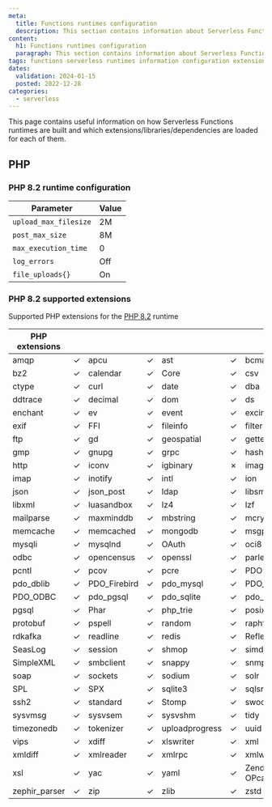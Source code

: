 ```yaml
---
meta:
  title: Functions runtimes configuration
  description: This section contains information about Serverless Functions runtimes configurations.
content:
  h1: Functions runtimes configuration
  paragraph: This section contains information about Serverless Functions runtimes configurations.
tags: functions serverless runtimes information configuration extensions modules parameters
dates:
  validation: 2024-01-15
  posted: 2022-12-28
categories:
  - serverless
---
```


This page contains useful information on how Serverless Functions runtimes are built and which extensions/libraries/dependencies are loaded for each of them.

## PHP

### PHP 8.2 runtime configuration

| Parameter             | Value |
|-----------------------|-------|
| `upload_max_filesize` | 2M    |
| `post_max_size`       | 8M    |
| `max_execution_time`  | 0     |
| `log_errors`          | Off   |
| `file_uploads{}`      | On    |

### PHP 8.2 supported extensions

Supported PHP extensions for the [PHP 8.2](https://www.php.net/ChangeLog-8.php#8.2.0) runtime

| PHP extensions |   |                |   |                |   |                |   |
| -------------- | - | -------------- | - | -------------- | - | -------------- | - |
| amqp           | ✓ | apcu           | ✓ | ast            | ✓ | bcmath         | ✓ |
| bz2            | ✓ | calendar       | ✓ | Core           | ✓ | csv            | ✓ |
| ctype          | ✓ | curl           | ✓ | date           | ✓ | dba            | ✓ |
| ddtrace        | ✓ | decimal        | ✓ | dom            | ✓ | ds             | ✓ |
| enchant        | ✓ | ev             | ✓ | event          | ✓ | excimer        | ✓ |
| exif           | ✓ | FFI            | ✓ | fileinfo       | ✓ | filter         | ✓ |
| ftp            | ✓ | gd             | ✓ | geospatial     | ✓ | gettext        | ✓ |
| gmp            | ✓ | gnupg          | ✓ | grpc           | ✓ | hash           | ✓ |
| http           | ✓ | iconv          | ✓ | igbinary       | ✗ | imagick        | ✓ |
| imap           | ✓ | inotify        | ✓ | intl           | ✓ | ion            | ✓ |
| json           | ✓ | json_post      | ✓ | ldap           | ✓ | libsmbclient   | ✓ |
| libxml         | ✓ | luasandbox     | ✓ | lz4            | ✓ | lzf            | ✓ |
| mailparse      | ✓ | maxminddb      | ✓ | mbstring       | ✓ | mcrypt         | ✓ |
| memcache       | ✓ | memcached      | ✓ | mongodb        | ✓ | msgpack        | ✓ |
| mysqli         | ✓ | mysqlnd        | ✓ | OAuth          | ✓ | oci8           | ✓ |
| odbc           | ✓ | opencensus     | ✓ | openssl        | ✓ | parle          | ✓ |
| pcntl          | ✓ | pcov           | ✓ | pcre           | ✓ | PDO            | ✓ |
| pdo_dblib      | ✓ | PDO_Firebird   | ✓ | pdo_mysql      | ✓ | PDO_OCI        | ✓ |
| PDO_ODBC       | ✓ | pdo_pgsql      | ✓ | pdo_sqlite     | ✓ | pdo_sqlsrv     | ✓ |
| pgsql          | ✓ | Phar           | ✓ | php_trie       | ✓ | posix          | ✓ |
| protobuf       | ✓ | pspell         | ✓ | random         | ✓ | raphf          | ✓ |
| rdkafka        | ✓ | readline       | ✓ | redis          | ✓ | Reflection     | ✓ |
| SeasLog        | ✓ | session        | ✓ | shmop          | ✓ | simdjson       | ✓ |
| SimpleXML      | ✓ | smbclient      | ✓ | snappy         | ✓ | snmp           | ✓ |
| soap           | ✓ | sockets        | ✓ | sodium         | ✓ | solr           | ✓ |
| SPL            | ✓ | SPX            | ✓ | sqlite3        | ✓ | sqlsrv         | ✓ |
| ssh2           | ✓ | standard       | ✓ | Stomp          | ✓ | swoole         | ✓ |
| sysvmsg        | ✓ | sysvsem        | ✓ | sysvshm        | ✓ | tidy           | ✓ |
| timezonedb     | ✓ | tokenizer      | ✓ | uploadprogress | ✓ | uuid           | ✓ |
| vips           | ✓ | xdiff          | ✓ | xlswriter      | ✓ | xml            | ✓ |
| xmldiff        | ✓ | xmlreader      | ✓ | xmlrpc         | ✓ | xmlwriter      | ✓ |
| xsl            | ✓ | yac            | ✓ | yaml           | ✓ | Zend OPcache   | ✓ |
| zephir_parser  | ✓ | zip            | ✓ | zlib           | ✓ | zstd           | ✓ |
